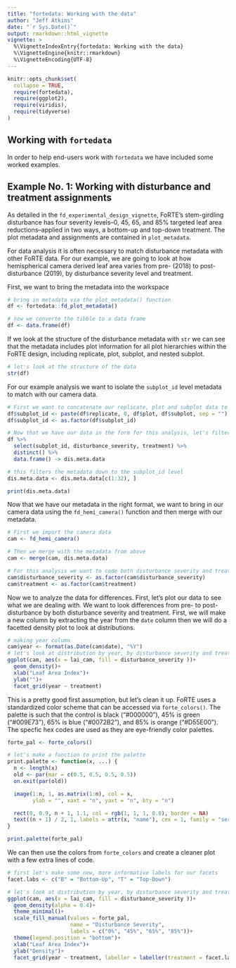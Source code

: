 ```yaml
---
title: "fortedata: Working with the data"
author: "Jeff Atkins"
date: "`r Sys.Date()`"
output: rmarkdown::html_vignette
vignette: >
  %\VignetteIndexEntry{fortedata: Working with the data}
  %\VignetteEngine{knitr::rmarkdown}
  %\VignetteEncoding{UTF-8}
---
```


```r
knitr::opts_chunk$set(
  collapse = TRUE,
  require(fortedata),
  require(ggplot2),
  require(viridis),
  require(tidyverse)
)

```

## Working with `fortedata` 
In order to help end-users work with `fortedata` we have included some worked examples.


## Example No. 1:  Working with disturbance and treatment assignments


As detailed in the `fd_experimental_design_vignette`, FoRTE's stem-girdling disturbance has four severity levels--0, 45, 65, and 85% targeted leaf area reductions--applied in two ways, a bottom-up and top-down treatment. The plot metadata and assignments are contained in `plot_metadata`.

For data analysis it is often necessary to match disturbance metadata with other FoRTE data. For our example, we are going to look at how hemispherical camera derived leaf area varies from pre- (2018) to post-disturbance (2019), by disturbance severity level and treatment.

First, we want to bring the metadata into the workspace

```r

# bring in metadata via the plot_metadata() function
df <- fortedata::fd_plot_metadata()

# now we converte the tibble to a data frame
df <- data.frame(df)
```

If we look at the structure of the disturbance metadata with `str` we can see that the metadata includes plot information for all plot hierarchies within the FoRTE design, including replicate, plot, subplot, and nested subplot.

```r
# let's look at the structure of the data
str(df)
```

For our example analysis we want to isolate the `subplot_id` level metadata to match with our camera data.

```r
# First we want to concatenate our replicate, plot and subplot data to make a subplot_id column 
df$subplot_id <- paste(df$replicate, 0, df$plot, df$subplot, sep = "")
df$subplot_id <- as.factor(df$subplot_id)

# Now that we have our data in the form for this analysis, let's filter our metadata to the subplot level.
df %>%
  select(subplot_id, disturbance_severity, treatment) %>%
  distinct() %>%
  data.frame() -> dis.meta.data

# this filters the metadata down to the subplot_id level
dis.meta.data <- dis.meta.data[c(1:32), ]

print(dis.meta.data)
```

Now that we have our metadata in the right format, we want to bring in our camera data using the `fd_hemi_camera()` function and then merge with our metadata.

```r
# First we import the camera data
cam <- fd_hemi_camera()

# Then we merge with the metadata from above
cam <- merge(cam, dis.meta.data)

# For this analysis we want to code both disturbance severity and treatment as factors
cam$disturbance_severity <- as.factor(cam$disturbance_severity)
cam$treatment <- as.factor(cam$treatment)
```

Now we to analyze the data for differences. First, let's plot our data to see what we are dealing with. We want to look differences from pre- to post-disturbance by both disturbance severity and treatment. First, we will make a new column by extracting the year from the `date` column then we will do a facetted density plot to look at distributions. 

```r
# making year column
cam$year <- format(as.Date(cam$date), "%Y")
# let's look at distribution by year, by disturbance severity and treatment
ggplot(cam, aes(x = lai_cam, fill = disturbance_severity ))+
  geom_density()+
  xlab("Leaf Area Index")+
  ylab("")+
  facet_grid(year ~ treatment)

```

This is a pretty good first assumption, but let's clean it up. FoRTE uses a standardized color scheme that can be accessed via `forte_colors()`. The palette is such that the control is black ("#000000"), 45% is green ("#009E73"), 65% is blue ("#0072B2"), and 85% is orange ("#D55E00"). The specfic hex codes are used as they are eye-friendly color palettes. 


```r
forte_pal <- forte_colors()

# let's make a function to print the palette
print.palette <- function(x, ...) {
  n <- length(x)
  old <- par(mar = c(0.5, 0.5, 0.5, 0.5))
  on.exit(par(old))

  image(1:n, 1, as.matrix(1:n), col = x,
        ylab = "", xaxt = "n", yaxt = "n", bty = "n")

  rect(0, 0.9, n + 1, 1.1, col = rgb(1, 1, 1, 0.8), border = NA)
  text((n + 1) / 2, 1, labels = attr(x, "name"), cex = 1, family = "serif")
}

print.palette(forte_pal)
```
We can then use the colors from `forte_colors` and create a cleaner plot with a few extra lines of code. 

```r
# first let's make some new, more informative labels for our facets
facet.labs <- c("B" = "Bottom-Up", "T" = "Top-Down")

# let's look at distribution by year, by disturbance severity and treatment
ggplot(cam, aes(x = lai_cam, fill = disturbance_severity ))+
  geom_density(alpha = 0.4)+
  theme_minimal()+
  scale_fill_manual(values = forte_pal,
                    name = "Disturbance Severity",
                    labels = c("0%", "45%", "65%", "85%"))+
  theme(legend.position = "bottom")+
  xlab("Leaf Area Index")+
  ylab("Density")+
  facet_grid(year ~ treatment, labeller = labeller(treatment = facet.labs))
```

